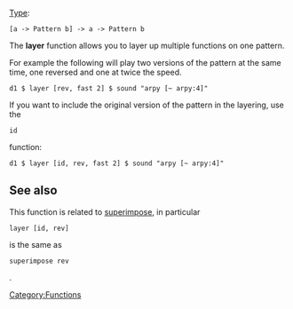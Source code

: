 [[Type signature|Type]]: <source inline>[a -> Pattern b] -> a -> Pattern b</source>

The '''layer''' function allows you to layer up multiple functions on one pattern.

For example the following will play two versions of the pattern at the same time, one reversed and one at twice the speed. 

<source>
d1 $ layer [rev, fast 2] $ sound "arpy [~ arpy:4]"
</source>

If you want to include the original version of the pattern in the layering, use the <source inline>id</source> function:

<source>
d1 $ layer [id, rev, fast 2] $ sound "arpy [~ arpy:4]"
</source>

== See also ==

This function is related to [[superimpose]], in particular <source inline>layer [id, rev]</source> is the same as <source inline>superimpose rev</source>.

[[Category:Functions]]
